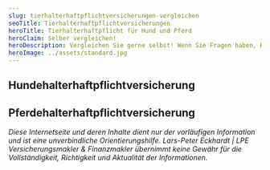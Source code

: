 ```yaml
---
slug: tierhalterhaftpflichtversicherungen-vergleichen
seoTitle: Tierhalterhaftpflichtversicherungen
heroTitle: Tierhalterhaftpflicht für Hund und Pferd
heroClaim: Selber vergleichen!
heroDescription: Vergleichen Sie gerne selbst! Wenn Sie Fragen haben, Hilfe benötigen oder unsere erweiterten Serviceangebote nutzen möchten, nehmen Sie Kontakt zu uns auf. Kümmern Sie sich um alles allein, haben Sie in der Regel keinen finanziellen Vorteil. Unser kompetenter Rat kostet Sie nichts zusätzlich, sichert Ihnen fachliche Unterstützung – auch im Schadenfall.
heroImage: ../assets/standard.jpg
---
```



## Hundehalterhaftpflichtversicherung

<CompareBox url="https://lotse.softfair-server.de/b2c/#/ergebnis/hundehalter?userexid=2d4bb434-1306-11e5-8000-fc8c26b417db" />

## Pferdehalterhaftpflichtversicherung

<CompareBox url="https://lotse.softfair-server.de/b2c/#/ergebnis/pferdehalter?userexid=2d4bb434-1306-11e5-8000-fc8c26b417db" />

<ContactAndCompareBox />

<ProvenExpert />

<AwardBox />

_Diese Internetseite und deren Inhalte dient nur der vorläufigen Information und ist eine unverbindliche Orientierungshilfe. Lars-Peter Eckhardt | LPE Versicherungsmakler & Finanzmakler übernimmt keine Gewähr für die Vollständigkeit,
Richtigkeit und Aktualität der Informationen._

